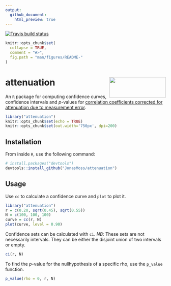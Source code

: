 ```yaml
---
output:
  github_document:
    html_preview: true
---
```


<!-- README.md is generated from README.Rmd. Please edit that file -->
<!-- badges: start -->
  [![Travis build status](https://travis-ci.org/JonasMoss/attenuation.svg?branch=master)](https://travis-ci.org/JonasMoss/attenuation)
<!-- badges: end -->


```r
knitr::opts_chunk$set(
  collapse = TRUE,
  comment = "#>",
  fig.path = "man/figures/README-"
)
```



# attenuation <img src="man/figures/logo.png" align="right" width="177" height="65" />

An `R` package for computing confidence curves, confidence intervals and *p*-values for [correlation coefficients corrected for attenuation due to measurement error](https://en.wikipedia.org/wiki/Correction_for_attenuation).
```r
library("attenuation")
knitr::opts_chunk$set(echo = TRUE)
knitr::opts_chunk$set(out.width='750px', dpi=200)
```

## Installation
From inside `R`, use the following command:
```r
# install.packages("devtools")
devtools::install_github("JonasMoss/attenuation")
```

## Usage
Use `cc` to calculate a confidence curve and `plot` to plot it. 

```r
library("attenuation")
r = c(0.20, sqrt(0.45), sqrt(0.55))
N = c(100, 100, 100)
curve = cc(r, N)
plot(curve, level = 0.90)
```

Confidence sets can be calculated with `ci`. *NB*: These sets are not 
necessarily intervals. They can be either the disjoint union of two intervals or empty.

```R
ci(r, N)
```

To find the *p*-value for the nullhypothesis of a specific rho, use the 
`p_value` function.
```R
p_value(rho = 0, r, N)
```

